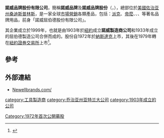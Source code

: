 '''諾威品牌股份有限公司'''，簡稱'''諾威品牌'''及'''諾威品牌股份'''（{{lang-en|Newell Brands Inc.}}，{{nasdaq|NWL}}），總部位於[[美國|美國]][[佐治亚州|佐治亚州]][[桑迪斯普林斯_(佐治亚州)|桑迪斯普林斯]]，是一家全球[[市場營銷|市場營銷]]各類產品，包括：[[派克|派克]]、[[帝麼|帝麼]]、{{le|史派|Sharpie (marker)}}、{{le|紙美|PaperMate}}、{{le|屈伯德|Rubbermaid}}等著名品牌用品，前身「諾威屈伯德股份有限公司」。

其企業成立於1999年，也就是由1903年於[[紐約|紐約]]成立'''諾威製造商公司'''和1933年成立的屈伯德製造公司合併而成的。股份自1972年於[[納斯達克|納斯達克]]上市，其後在1979年轉在[[紐約證券交易所|紐約證券交易所]]上市<REF>
{{Cite web |url=https://www.newellbrands.com/our-company/history |title=諾威品牌事紀 |accessdate=2020-08-30 |archive-date=2019-06-09 |archive-url=https://web.archive.org/web/20190609074926/https://www.newellbrands.com/our-company/history |dead-url=no }}
</REF>。

==參考==
{{REFLIST}}

==外部連結==
*[http://newellbrands.com/ Newellbrands.com/]{{Wayback|url=http://newellbrands.com/ |date=20200817143335 }}

[[category:工具製造商|category:工具製造商]]
[[category:乔治亚州亚特兰大公司|category:乔治亚州亚特兰大公司]]
[[category:1903年成立的公司|category:1903年成立的公司]]
[[Category:1972年首次公開募股|Category:1972年首次公開募股]]